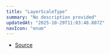 ```yaml
---
title: "LayerScaleType"
summary: "No description provided"
updatedAt: "2025-10-29T11:03:48.807Z"
navIcon: "enum"
---
```



<Table data={{ headers: [{"content":"Member","key":"member","sortable":true},{"content":"Type","key":"type","sortable":true}], rows: [["Canvas","'canvas'"],["None","'none'"],["Percent","'%'"],["Pixel","'px'"]] }} />


- [Source](https://github.com/NMMTY/LazyCanvas/blob/e5b83021346e886d435469de8abb93654e0fb45d/packages/lazycanvas/src/types/enum.ts#L19)